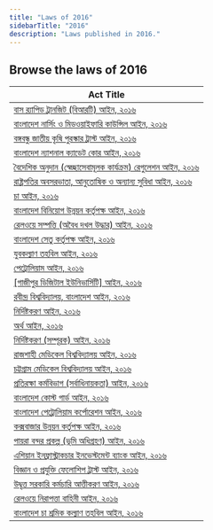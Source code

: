```yaml
---
title: "Laws of 2016"
sidebarTitle: "2016"
description: "Laws published in 2016."
---
```


## Browse the laws of 2016

| Act Title |
|-----------|
| [বাস র‍্যাপিড ট্রানজিট (বিআরটি) আইন, ২০১৬](/laws/act-1201) |
| [বাংলাদেশ নার্সিং ও মিডওয়াইফারি কাউন্সিল আইন, ২০১৬](/laws/act-1200) |
| [বঙ্গবন্ধু জাতীয় কৃষি পুরস্কার ট্রাস্ট আইন, ২০১৬](/laws/act-1199) |
| [বাংলাদেশ ন্যাশনাল ক্যাডেট কোর আইন, ২০১৬](/laws/act-1198) |
| [বৈদেশিক অনুদান (স্বেচ্ছাসেবামূলক কার্যক্রম) রেগুলেশন আইন, ২০১৬](/laws/act-1197) |
| [রাষ্ট্রপতির অবসরভাতা, আনুতোষিক ও অন্যান্য সুবিধা আইন, ২০১৬](/laws/act-1196) |
| [চা আইন, ২০১৬](/laws/act-1195) |
| [বাংলাদেশ বিনিয়োগ উন্নয়ন কর্তৃপক্ষ আইন, ২০১৬](/laws/act-1194) |
| [রেলওয়ে সম্পত্তি (অবৈধ দখল উদ্ধার) আইন, ২০১৬](/laws/act-1193) |
| [বাংলাদেশ সেতু কর্তৃপক্ষ আইন, ২০১৬](/laws/act-1192) |
| [যুবকল্যাণ তহবিল আইন, ২০১৬](/laws/act-1191) |
| [পেট্রোলিয়াম আইন, ২০১৬](/laws/act-1190) |
| [[গাজীপুর ডিজিটাল ইউনিভার্সিটি] আইন, ২০১৬](/laws/act-1189) |
| [রবীন্দ্র বিশ্ববিদ্যালয়, বাংলাদেশ আইন, ২০১৬](/laws/act-1188) |
| [নির্দিষ্টকরণ আইন, ২০১৬](/laws/act-1187) |
| [অর্থ আইন, ২০১৬](/laws/act-1186) |
| [নির্দিষ্টকরণ (সম্পূরক) আইন, ২০১৬](/laws/act-1185) |
| [রাজশাহী মেডিকেল বিশ্ববিদ্যালয় আইন, ২০১৬](/laws/act-1184) |
| [চট্টগ্রাম মেডিকেল বিশ্ববিদ্যালয় আইন, ২০১৬](/laws/act-1183) |
| [প্রতিরক্ষা কর্মবিভাগ (সর্বাধিনায়কতা) আইন, ২০১৬](/laws/act-1182) |
| [বাংলাদেশ কোস্ট গার্ড আইন, ২০১৬](/laws/act-1181) |
| [বাংলাদেশ পেট্রোলিয়াম কর্পোরেশন আইন, ২০১৬](/laws/act-1180) |
| [কক্সবাজার উন্নয়ন কর্তৃপক্ষ আইন, ২০১৬](/laws/act-1179) |
| [পায়রা বন্দর প্রকল্প (ভূমি অধিগ্রহণ) আইন, ২০১৬](/laws/act-1178) |
| [এশিয়ান ইনফ্রাস্ট্রাকচার ইনভেস্টমেন্ট ব্যাংক আইন, ২০১৬](/laws/act-1177) |
| [বিজ্ঞান ও প্রযুক্তি ফেলোশিপ ট্রাস্ট আইন, ২০১৬](/laws/act-1176) |
| [উদ্বৃত্ত সরকারি কর্মচারি আত্তীকরণ আইন, ২০১৬](/laws/act-1175) |
| [রেলওয়ে নিরাপত্তা বাহিনী আইন, ২০১৬](/laws/act-1174) |
| [বাংলাদেশ চা শ্রমিক কল্যাণ তহবিল আইন, ২০১৬](/laws/act-1173) |
